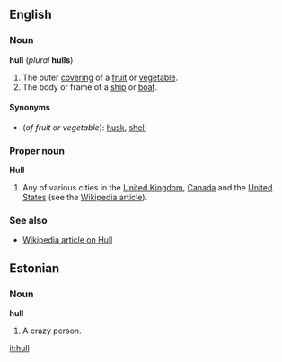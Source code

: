 ==English==
===Noun===
'''hull''' (''plural'' '''hulls''')

#The outer [[covering]] of a [[fruit]] or [[vegetable]].
#The body or frame of a [[ship]] or [[boat]].

====Synonyms====
*(''of fruit or vegetable''): [[husk]], [[shell]]

===Proper noun===
'''Hull'''

#Any of various cities in the [[United Kingdom]], [[Canada]] and the [[United States]] (see the [[w:Hull|Wikipedia article]]).

===See also===
*[[w:Hull|Wikipedia article on Hull]]

==Estonian==
===Noun===
'''hull'''
#A crazy person.
[[it:hull]]